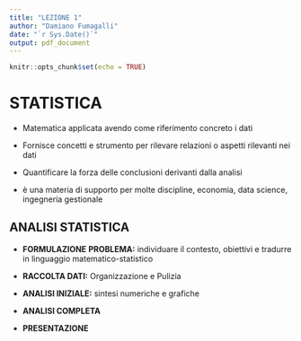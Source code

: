 ---
title: "LEZIONE 1"
author: "Damiano Fumagalli"
date: "`r Sys.Date()`"
output: pdf_document
---

```{r setup, include=FALSE}
knitr::opts_chunk$set(echo = TRUE)

```

# **STATISTICA**

-   Matematica applicata avendo come riferimento concreto i dati

-   Fornisce concetti e strumento per rilevare relazioni o aspetti rilevanti nei dati

-   Quantificare la forza delle conclusioni derivanti dalla analisi

-   è una materia di supporto per molte discipline, economia, data science, ingegneria gestionale

## ANALISI STATISTICA

-   **FORMULAZIONE** **PROBLEMA:** individuare il contesto, obiettivi e tradurre in linguaggio matematico-statistico

-   **RACCOLTA DATI:** Organizzazione e Pulizia

-   **ANALISI INIZIALE:** sintesi numeriche e grafiche

-   **ANALISI COMPLETA**

-   **PRESENTAZIONE**
